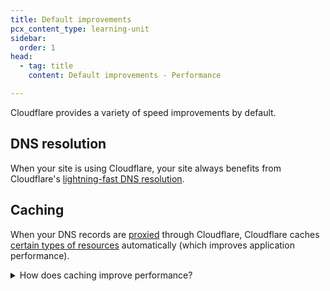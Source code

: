 ```yaml
---
title: Default improvements
pcx_content_type: learning-unit
sidebar:
  order: 1
head:
  - tag: title
    content: Default improvements - Performance

---
```



Cloudflare provides a variety of speed improvements by default.

## DNS resolution

When your site is using Cloudflare, your site always benefits from Cloudflare's [lightning-fast DNS resolution](https://blog.cloudflare.com/tag/network-performance-update/).

## Caching

When your DNS records are [proxied](/dns/manage-dns-records/reference/proxied-dns-records/) through Cloudflare, Cloudflare caches [certain types of resources](/cache/concepts/default-cache-behavior/#default-cached-file-extensions) automatically (which improves application performance).

<details>
<summary>How does caching improve performance?</summary>
<div>

Caching is the process of storing copies of files in a cache, or temporary storage location, so that they can be accessed more quickly.

When Cloudflare stores content in its cache, the request never needs to go to your application or origin server, which reduces the number of requests and gets content to the user more quickly.

<Render file="cache-basic-diagram" /> <br/>

For more details, refer to the [Cloudflare Learning Center](https://www.cloudflare.com/learning/cdn/what-is-caching/).

</div>
</details>
